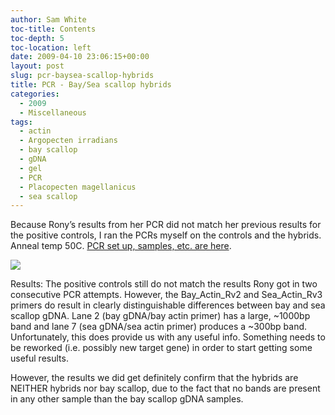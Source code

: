 ```yaml
---
author: Sam White
toc-title: Contents
toc-depth: 5
toc-location: left
date: 2009-04-10 23:06:15+00:00
layout: post
slug: pcr-baysea-scallop-hybrids
title: PCR - Bay/Sea scallop hybrids
categories:
  - 2009
  - Miscellaneous
tags:
  - actin
  - Argopecten irradians
  - bay scallop
  - gDNA
  - gel
  - PCR
  - Placopecten magellanicus
  - sea scallop
---
```


Because Rony's results from her PCR did not match her previous results for the positive controls, I ran the PCRs myself on the controls and the hybrids. Anneal temp 50C. [PCR set up, samples, etc. are here](https://eagle.fish.washington.edu/Arabidopsis/Notebook%20Workup%20Files/20090410-01.jpg).

![](https://eagle.fish.washington.edu/Arabidopsis/20090410.JPG)

Results: The positive controls still do not match the results Rony got in two consecutive PCR attempts. However, the Bay_Actin_Rv2 and Sea_Actin_Rv3 primers do result in clearly distinguishable differences between bay and sea scallop gDNA. Lane 2 (bay gDNA/bay actin primer) has a large, ~1000bp band and lane 7 (sea gDNA/sea actin primer) produces a ~300bp band. Unfortunately, this does provide us with any useful info. Something needs to be reworked (i.e. possibly new target gene) in order to start getting some useful results.

However, the results we did get definitely confirm that the hybrids are NEITHER hybrids nor bay scallop, due to the fact that no bands are present in any other sample than the bay scallop gDNA samples.
